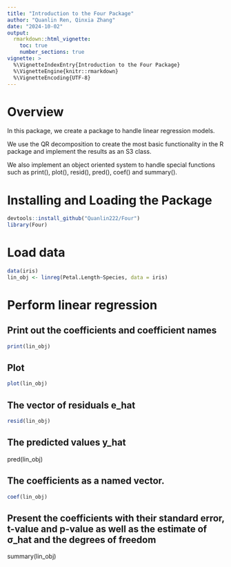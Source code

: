 ```yaml
---
title: "Introduction to the Four Package"
author: "Quanlin Ren, Qinxia Zhang"
date: "2024-10-02"
output: 
  rmarkdown::html_vignette:
    toc: true
    number_sections: true
vignette: >
  %\VignetteIndexEntry{Introduction to the Four Package} 
  %\VignetteEngine{knitr::rmarkdown}
  %\VignetteEncoding{UTF-8}
---
```


# Overview

In this package, we create a package to handle linear regression models. 

We use the QR decomposition to create the most basic functionality in the R package and implement the results as an S3 class.

We also implement an object oriented system to handle special functions such as print(), plot(), resid(), pred(), coef() and summary().

# Installing and Loading the Package

```r
devtools::install_github("Quanlin222/Four")
library(Four)
```

# Load data

```r
data(iris)
lin_obj <- linreg(Petal.Length~Species, data = iris)
```

# Perform linear regression

## Print out the coefficients and coefficient names

```r
print(lin_obj)
```
## Plot
```r
plot(lin_obj)
```

## The vector of residuals e_hat
```r
resid(lin_obj)
```

## The predicted values y_hat

pred(lin_obj)


## The coefficients as a named vector.
```r
coef(lin_obj)
```
## Present the coefficients with their standard error, t-value and p-value as well as the estimate of σ_hat and the degrees of freedom

summary(lin_obj)
